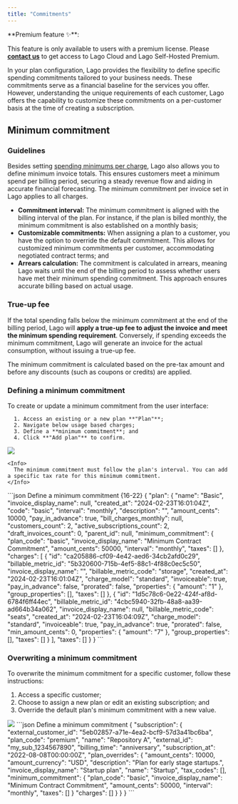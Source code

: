 ```yaml
---
title: "Commitments"
---
```


<Info>
**Premium feature ✨**:

This feature is only available to users with a premium license. Please **[contact us](mailto:hello@getlago.com)** to get access to Lago Cloud and Lago Self-Hosted Premium.
</Info>

In your plan configuration, Lago provides the flexibility to define specific spending commitments tailored to your business needs. 
These commitments serve as a financial baseline for the services you offer. However, understanding the unique requirements of each customer, 
Lago offers the capability to customize these commitments on a per-customer basis at the time of creating a subscription.

## Minimum commitment

### Guidelines
Besides setting [spending minimums per charge](/guide/plans/charges/spending-minimum), Lago also allows you to define minimum invoice totals. 
This ensures customers meet a minimum spend per billing period, securing a steady revenue flow and aiding in accurate financial forecasting.
The minimum commitment per invoice set in Lago applies to all charges.

- **Commitment interval:** The minimum commitment is aligned with the billing interval of the plan. For instance, if the plan is billed monthly, the minimum commitment is also established on a monthly basis;
- **Customizable commitments:** When assigning a plan to a customer, you have the option to override the default commitment. This allows for customized minimum commitments per customer, accommodating negotiated contract terms; and
- **Arrears calculation:** The commitment is calculated in arrears, meaning Lago waits until the end of the billing period to assess whether users have met their minimum spending commitment. This approach ensures accurate billing based on actual usage.

### True-up fee
If the total spending falls below the minimum commitment at the end of the billing period, Lago will **apply a true-up fee to adjust the invoice and meet the minimum spending requirement**. 
Conversely, if spending exceeds the minimum commitment, Lago will generate an invoice for the actual consumption, without issuing a true-up fee.

<Info>
  The minimum commitment is calculated based on the pre-tax amount and before any discounts (such as coupons or credits) are applied.
</Info>

### Defining a minimum commitment
<Tabs>
  <Tab title="Dashboard">
    To create or update a minimum commitment from the user interface:

      1. Access an existing or a new plan **"Plan"**;
      2. Navigate below usage based charges;
      3. Define a **minimum commitment**; and
      4. Click **"Add plan"** to confirm.

  <Frame caption="Define a minimum commitment">
    <img src="/guide/payments/images/minimum-commitment-on-plan.png" />
  </Frame>

    <Info>
      The minimum commitment must follow the plan's interval. You can add a specific tax rate for this minimum commitment.
    </Info>

  </Tab>
  <Tab title="API">
    <CodeGroup>
    ```json Define a minimum commitment {16-22}
    {
        "plan": {
          "name": "Basic",
          "invoice_display_name": null,
          "created_at": "2024-02-23T16:01:04Z",
          "code": "basic",
          "interval": "monthly",
          "description": "",           
          "amount_cents": 10000,
          "pay_in_advance": true,
          "bill_charges_monthly": null,
          "customers_count": 2,
          "active_subscriptions_count": 2,
          "draft_invoices_count": 0,
          "parent_id": null,
          "minimum_commitment": {
            "plan_code": "basic",
            "invoice_display_name": "Minimum Contract Commitment",
            "amount_cents": 50000,
            "interval": "monthly",
            "taxes": []
            },
          "charges": [
              {
                "id": "ca205886-cf09-4e42-aed6-34cb2afd0c29",
                "billable_metric_id": "5b320600-715b-4ef5-88c1-4f88c0ec5c50",
                "invoice_display_name": "",
                "billable_metric_code": "storage",
                "created_at": "2024-02-23T16:01:04Z",
                "charge_model": "standard",
                "invoiceable": true,
                "pay_in_advance": false,
                "prorated": false,
                "properties": {
                    "amount": "1"
                },
                "group_properties": [],
                "taxes": []
              },
              {
                "id": "1d5c78c6-0e22-424f-af8d-6784f6ff44ec",
                "billable_metric_id": "4cbc5940-32fb-48a8-aa39-ad664b34a062",
                "invoice_display_name": null,
                "billable_metric_code": "seats",
                "created_at": "2024-02-23T16:04:09Z",
                "charge_model": "standard",
                "invoiceable": true,
                "pay_in_advance": true,
                "prorated": false,
                "min_amount_cents": 0,
                "properties": {
                    "amount": "7"
                },
                "group_properties": [],
                "taxes": []
              }
            ],
          "taxes": []
        }
    }
    ```
    </CodeGroup>
  </Tab>
</Tabs>

### Overwriting a minimum commitment
<Tabs>
  <Tab title="Dashboard">
  To overwrite the minimum commitment for a specific customer, follow these instructions:

  1. Access a specific customer;
  2. Choose to assign a new plan or edit an existing subscription; and
  3. Override the default plan's minimum commitment with a new value.

  <Frame caption="Overwriting a minimum commitment">
    <img src="/guide/payments/images/overwriting-minimum-commitment.png" />
  </Frame>

  </Tab>
  <Tab title="API">
    <CodeGroup>
    ```json Define a minimum commitment
        {
        "subscription": {
          "external_customer_id": "5eb02857-a71e-4ea2-bcf9-57d3a41bc6ba",
          "plan_code": "premium",
          "name": "Repository A",
          "external_id": "my_sub_1234567890",
          "billing_time": "anniversary",
          "subscription_at": "2022-08-08T00:00:00Z",
          "plan_overrides": {
            "amount_cents": 10000,
            "amount_currency": "USD",
            "description": "Plan for early stage startups.",
            "invoice_display_name": "Startup plan",
            "name": "Startup",
            "tax_codes": [],
            "minimum_commitment": {
              "plan_code": "basic",
              "invoice_display_name": "Minimum Contract Commitment",
              "amount_cents": 50000,
              "interval": "monthly",
              "taxes": []
            }
            "charges": []
          }
        }
  }
    ```
    </CodeGroup>
  </Tab>
</Tabs>